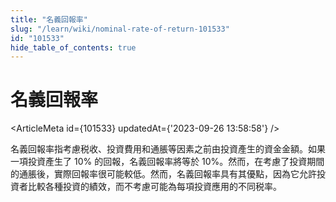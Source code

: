 ```yaml
---
title: "名義回報率"
slug: "/learn/wiki/nominal-rate-of-return-101533"
id: "101533"
hide_table_of_contents: true
---
```



# 名義回報率

<ArticleMeta id={101533} updatedAt={'2023-09-26 13:58:58'} />
<div className='border-solid border-b border-t-0 my-4 border-[var(--ifm-color-gray-300)]' />

名義回報率指考慮税收、投資費用和通脹等因素之前由投資產生的資金金額。如果一項投資產生了 10% 的回報，名義回報率將等於 10%。然而，在考慮了投資期間的通脹後，實際回報率很可能較低。然而，名義回報率具有其優點，因為它允許投資者比較各種投資的績效，而不考慮可能為每項投資應用的不同税率。

